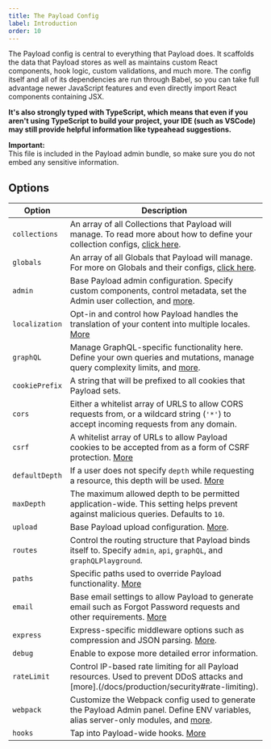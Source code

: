```yaml
---
title: The Payload Config
label: Introduction
order: 10
---
```


The Payload config is central to everything that Payload does. It scaffolds the data that Payload stores as well as maintains custom React components, hook logic, custom validations, and much more. The config itself and all of its dependencies are run through Babel, so you can take full advantage newer JavaScript features and even directly import React components containing JSX.

<strong>It's also strongly typed with TypeScript, which means that even if you aren't using TypeScript to build your project, your IDE (such as VSCode) may still provide helpful information like typeahead suggestions.</strong>

<Banner type="warning">
	<strong>Important:</strong><br />This file is included in the Payload admin bundle, so make sure you do not embed any sensitive information.
</Banner>

## Options

| Option               | Description  |
| -------------------- | -------------|
| `collections`        | An array of all Collections that Payload will manage. To read more about how to define your collection configs, [click here](/docs/configuration/collections).
| `globals`            | An array of all Globals that Payload will manage. For more on Globals and their configs, [click here](/docs/configuration/globals).
| `admin`              | Base Payload admin configuration. Specify custom components, control metadata, set the Admin user collection, and [more](/docs/admin/config#global). |
| `localization`       | Opt-in and control how Payload handles the translation of your content into multiple locales. [More](/docs/configuration/localization) |
| `graphQL`            | Manage GraphQL-specific functionality here. Define your own queries and mutations, manage query complexity limits, and [more](/docs/graphql/config). |
| `cookiePrefix`       | A string that will be prefixed to all cookies that Payload sets. |
| `cors`               | Either a whitelist array of URLS to allow CORS requests from, or a wildcard string (`'*'`) to accept incoming requests from any domain. |
| `csrf`               | A whitelist array of URLs to allow Payload cookies to be accepted from as a form of CSRF protection. [More](/docs/production/security#csrf) |
| `defaultDepth`       | If a user does not specify `depth` while requesting a resource, this depth will be used. [More](/docs/getting-started/concepts#depth) |
| `maxDepth`           | The maximum allowed depth to be permitted application-wide. This setting helps prevent against malicious queries. Defaults to `10`. |
| `upload`             | Base Payload upload configuration. [More](/docs/admin/upload#global). |
| `routes`             | Control the routing structure that Payload binds itself to. Specify `admin`, `api`, `graphQL`, and `graphQLPlayground`. |
| `paths`              | Specific paths used to override Payload functionality. [More](/docs/configuration/paths) |
| `email`              | Base email settings to allow Payload to generate email such as Forgot Password requests and other requirements. [More](/docs/email/overview#config) |
| `express`            | Express-specific middleware options such as compression and JSON parsing. [More](/docs/configuration/express). |
| `debug`              | Enable to expose more detailed error information. |
| `rateLimit`          | Control IP-based rate limiting for all Payload resources. Used to prevent DDoS attacks and [more].(/docs/production/security#rate-limiting). |
| `webpack`            | Customize the Webpack config used to generate the Payload Admin panel. Define ENV variables, alias server-only modules, and [more](/docs/configuration/webpack). |
| `hooks`              | Tap into Payload-wide hooks. [More](/docs/configuration/hooks) |
